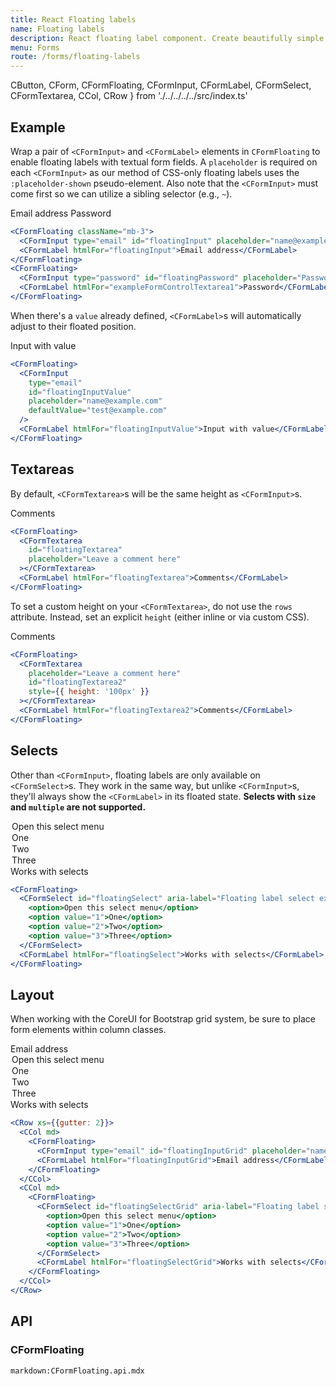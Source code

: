 ```yaml
---
title: React Floating labels
name: Floating labels
description: React floating label component. Create beautifully simple form labels that float over your input fields.
menu: Forms
route: /forms/floating-labels
---
```


  CButton,
  CForm,
  CFormFloating,
  CFormInput,
  CFormLabel,
  CFormSelect,
  CFormTextarea,
  CCol,
  CRow 
} from './../../../../src/index.ts'

## Example

Wrap a pair of `<CFormInput>` and `<CFormLabel>` elements in `CFormFloating` to enable floating labels with textual form fields. A `placeholder` is required on each `<CFormInput>` as our method of CSS-only floating labels uses the `:placeholder-shown` pseudo-element. Also note that the `<CFormInput>` must come first so we can utilize a sibling selector (e.g., `~`).

<Example>
  <CFormFloating className="mb-3">
    <CFormInput type="email" id="floatingInput" placeholder="name@example.com" />
    <CFormLabel htmlFor="floatingInput">Email address</CFormLabel>
  </CFormFloating>
  <CFormFloating>
    <CFormInput type="password" id="floatingPassword" placeholder="Password" />
    <CFormLabel htmlFor="exampleFormControlTextarea1">Password</CFormLabel>
  </CFormFloating>
</Example>

```jsx
<CFormFloating className="mb-3">
  <CFormInput type="email" id="floatingInput" placeholder="name@example.com" />
  <CFormLabel htmlFor="floatingInput">Email address</CFormLabel>
</CFormFloating>
<CFormFloating>
  <CFormInput type="password" id="floatingPassword" placeholder="Password" />
  <CFormLabel htmlFor="exampleFormControlTextarea1">Password</CFormLabel>
</CFormFloating>
```

When there's a `value` already defined, `<CFormLabel>`s will automatically adjust to their floated position.

<Example>
  <CFormFloating>
    <CFormInput
      type="email"
      id="floatingInputValue"
      placeholder="name@example.com"
      defaultValue="test@example.com"
    />
    <CFormLabel htmlFor="floatingInputValue">Input with value</CFormLabel>
  </CFormFloating>
</Example>

```jsx
<CFormFloating>
  <CFormInput
    type="email"
    id="floatingInputValue"
    placeholder="name@example.com"
    defaultValue="test@example.com"
  />
  <CFormLabel htmlFor="floatingInputValue">Input with value</CFormLabel>
</CFormFloating>
```

## Textareas

By default, `<CFormTextarea>`s will be the same height as `<CFormInput>`s.

<Example>
  <CFormFloating>
    <CFormTextarea
      id="floatingTextarea"
      placeholder="Leave a comment here"
    ></CFormTextarea>
    <CFormLabel htmlFor="floatingTextarea">Comments</CFormLabel>
  </CFormFloating>
</Example>

```jsx
<CFormFloating>
  <CFormTextarea
    id="floatingTextarea"
    placeholder="Leave a comment here"
  ></CFormTextarea>
  <CFormLabel htmlFor="floatingTextarea">Comments</CFormLabel>
</CFormFloating>
```

To set a custom height on your `<CFormTextarea>`, do not use the `rows` attribute. Instead, set an explicit `height` (either inline or via custom CSS).

<Example>
  <CFormFloating>
    <CFormTextarea
      placeholder="Leave a comment here"
      id="floatingTextarea2"
      style={{ height: '100px' }}
    ></CFormTextarea>
    <CFormLabel htmlFor="floatingTextarea2">Comments</CFormLabel>
  </CFormFloating>
</Example>

```jsx
<CFormFloating>
  <CFormTextarea
    placeholder="Leave a comment here"
    id="floatingTextarea2"
    style={{ height: '100px' }}
  ></CFormTextarea>
  <CFormLabel htmlFor="floatingTextarea2">Comments</CFormLabel>
</CFormFloating>
```

## Selects

Other than `<CFormInput>`, floating labels are only available on `<CFormSelect>`s. They work in the same way, but unlike `<CFormInput>`s, they'll always show the `<CFormLabel>` in its floated state. **Selects with `size` and `multiple` are not supported.**

<Example>
  <CFormFloating>
    <CFormSelect id="floatingSelect" aria-label="Floating label select example">
      <option>Open this select menu</option>
      <option value="1">One</option>
      <option value="2">Two</option>
      <option value="3">Three</option>
    </CFormSelect>
    <CFormLabel htmlFor="floatingSelect">Works with selects</CFormLabel>
  </CFormFloating>
</Example>

```jsx
<CFormFloating>
  <CFormSelect id="floatingSelect" aria-label="Floating label select example">
    <option>Open this select menu</option>
    <option value="1">One</option>
    <option value="2">Two</option>
    <option value="3">Three</option>
  </CFormSelect>
  <CFormLabel htmlFor="floatingSelect">Works with selects</CFormLabel>
</CFormFloating>
```

## Layout

When working with the CoreUI for Bootstrap grid system, be sure to place form elements within column classes.

<Example>
  <CRow xs={{gutter: 2}}>
    <CCol md>
      <CFormFloating>
        <CFormInput type="email" id="floatingInputGrid" placeholder="name@example.com" defaultValue="email@example.com" />
        <CFormLabel htmlFor="floatingInputGrid">Email address</CFormLabel>
      </CFormFloating>
    </CCol>
    <CCol md>
      <CFormFloating>
        <CFormSelect id="floatingSelectGrid" aria-label="Floating label select example">
          <option>Open this select menu</option>
          <option value="1">One</option>
          <option value="2">Two</option>
          <option value="3">Three</option>
        </CFormSelect>
        <CFormLabel htmlFor="floatingSelectGrid">Works with selects</CFormLabel>
      </CFormFloating>
    </CCol>
  </CRow>
</Example>

```jsx
<CRow xs={{gutter: 2}}>
  <CCol md>
    <CFormFloating>
      <CFormInput type="email" id="floatingInputGrid" placeholder="name@example.com" defaultValue="email@example.com" />
      <CFormLabel htmlFor="floatingInputGrid">Email address</CFormLabel>
    </CFormFloating>
  </CCol>
  <CCol md>
    <CFormFloating>
      <CFormSelect id="floatingSelectGrid" aria-label="Floating label select example">
        <option>Open this select menu</option>
        <option value="1">One</option>
        <option value="2">Two</option>
        <option value="3">Three</option>
      </CFormSelect>
      <CFormLabel htmlFor="floatingSelectGrid">Works with selects</CFormLabel>
    </CFormFloating>
  </CCol>
</CRow>
```

## API

### CFormFloating

`markdown:CFormFloating.api.mdx`